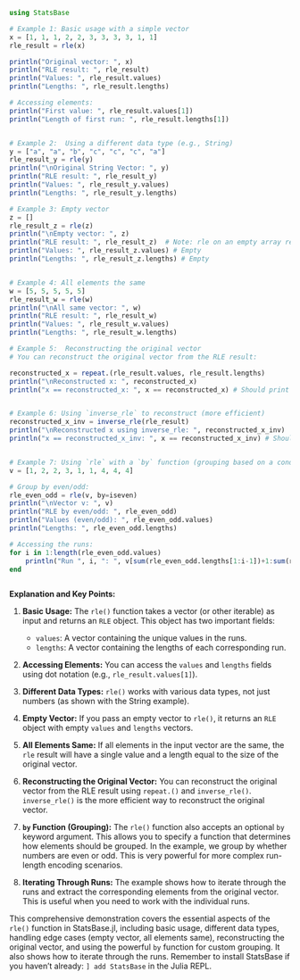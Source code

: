 ```julia
using StatsBase

# Example 1: Basic usage with a simple vector
x = [1, 1, 1, 2, 2, 3, 3, 3, 3, 1, 1]
rle_result = rle(x)

println("Original vector: ", x)
println("RLE result: ", rle_result)
println("Values: ", rle_result.values)
println("Lengths: ", rle_result.lengths)

# Accessing elements:
println("First value: ", rle_result.values[1])
println("Length of first run: ", rle_result.lengths[1])


# Example 2:  Using a different data type (e.g., String)
y = ["a", "a", "b", "c", "c", "c", "a"]
rle_result_y = rle(y)
println("\nOriginal String Vector: ", y)
println("RLE result: ", rle_result_y)
println("Values: ", rle_result_y.values)
println("Lengths: ", rle_result_y.lengths)

# Example 3: Empty vector
z = []
rle_result_z = rle(z)
println("\nEmpty vector: ", z)
println("RLE result: ", rle_result_z)  # Note: rle on an empty array returns empty arrays.
println("Values: ", rle_result_z.values) # Empty
println("Lengths: ", rle_result_z.lengths) # Empty


# Example 4: All elements the same
w = [5, 5, 5, 5, 5]
rle_result_w = rle(w)
println("\nAll same vector: ", w)
println("RLE result: ", rle_result_w)
println("Values: ", rle_result_w.values)
println("Lengths: ", rle_result_w.lengths)

# Example 5:  Reconstructing the original vector
# You can reconstruct the original vector from the RLE result:

reconstructed_x = repeat.(rle_result.values, rle_result.lengths)
println("\nReconstructed x: ", reconstructed_x)
println("x == reconstructed_x: ", x == reconstructed_x) # Should print true


# Example 6: Using `inverse_rle` to reconstruct (more efficient)
reconstructed_x_inv = inverse_rle(rle_result)
println("\nReconstructed x using inverse_rle: ", reconstructed_x_inv)
println("x == reconstructed_x_inv: ", x == reconstructed_x_inv) # Should print true


# Example 7: Using `rle` with a `by` function (grouping based on a condition)
v = [1, 2, 2, 3, 1, 1, 4, 4, 4]

# Group by even/odd:
rle_even_odd = rle(v, by=iseven)
println("\nVector v: ", v)
println("RLE by even/odd: ", rle_even_odd)
println("Values (even/odd): ", rle_even_odd.values)
println("Lengths: ", rle_even_odd.lengths)

# Accessing the runs:
for i in 1:length(rle_even_odd.values)
    println("Run ", i, ": ", v[sum(rle_even_odd.lengths[1:i-1])+1:sum(rle_even_odd.lengths[1:i])])
end



```

**Explanation and Key Points:**

1. **Basic Usage:** The `rle()` function takes a vector (or other iterable) as input and returns an `RLE` object.  This object has two important fields:
   - `values`: A vector containing the unique values in the runs.
   - `lengths`: A vector containing the lengths of each corresponding run.

2. **Accessing Elements:** You can access the `values` and `lengths` fields using dot notation (e.g., `rle_result.values[1]`).

3. **Different Data Types:** `rle()` works with various data types, not just numbers (as shown with the String example).

4. **Empty Vector:**  If you pass an empty vector to `rle()`, it returns an `RLE` object with empty `values` and `lengths` vectors.

5. **All Elements Same:** If all elements in the input vector are the same, the `rle` result will have a single value and a length equal to the size of the original vector.

6. **Reconstructing the Original Vector:** You can reconstruct the original vector from the RLE result using `repeat.()` and `inverse_rle()`. `inverse_rle()` is the more efficient way to reconstruct the original vector.

7. **`by` Function (Grouping):** The `rle()` function also accepts an optional `by` keyword argument. This allows you to specify a function that determines how elements should be grouped.  In the example, we group by whether numbers are even or odd. This is very powerful for more complex run-length encoding scenarios.

8. **Iterating Through Runs:** The example shows how to iterate through the runs and extract the corresponding elements from the original vector. This is useful when you need to work with the individual runs.

This comprehensive demonstration covers the essential aspects of the `rle()` function in StatsBase.jl, including basic usage, different data types, handling edge cases (empty vector, all elements same), reconstructing the original vector, and using the powerful `by` function for custom grouping.  It also shows how to iterate through the runs. Remember to install StatsBase if you haven't already: `] add StatsBase` in the Julia REPL.
